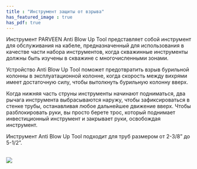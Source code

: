```yaml
---
title : "Инструмент защиты от взрыва"
has_featured_image : true
has_pdf: true
---
```


Инструмент PARVEEN Anti Blow Up Tool представляет собой инструмент для обслуживания на кабеле, предназначенный для использования в качестве части набора инструментов, когда скважинные инструменты должны быть изучены в скважине с многочисленными зонами.

Устройство Anti Blow Up Tool поможет предотвратить взрыв бурильной колонны в эксплуатационной колонне, когда скорость между вихрями имеет достаточную силу, чтобы вытолкнуть бурильную колонну вверх.

Когда нижняя часть струны инструменты начинают подниматься, два рычага инструмента выбрасываются наружу, чтобы зафиксироваться в стенке трубы, останавливая любое дальнейшее движение вверх. Чтобы разблокировать руки, вы просто берете трос, который поднимает инвестиционный инструмент и закрывает руки, освобождая инструмент.

Инструмент Anti Blow Up Tool подходит для труб размером от 2-3/8” до 5-1/2”.

<br />
<Image src={image} />